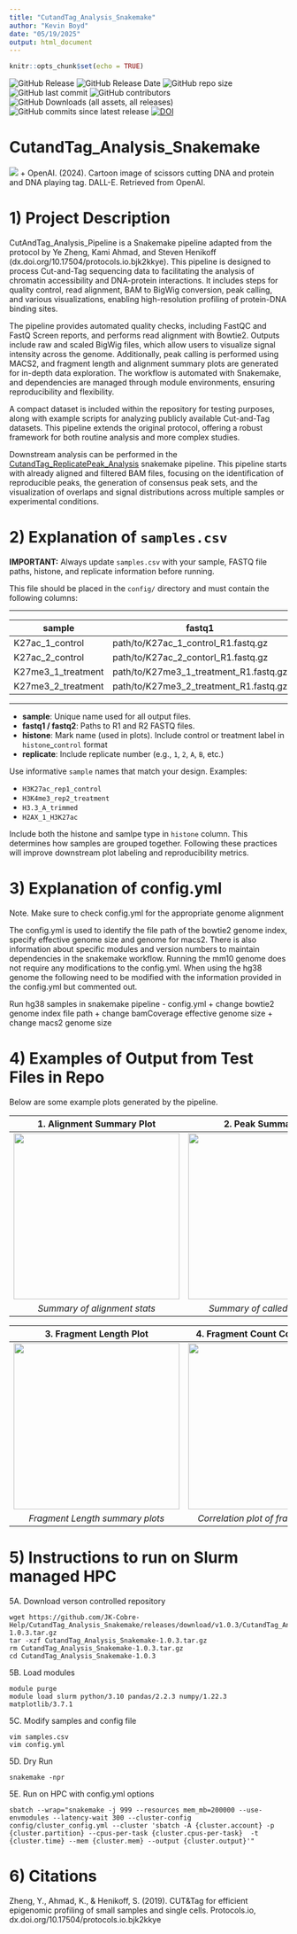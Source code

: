 ```yaml
---
title: "CutandTag_Analysis_Snakemake"
author: "Kevin Boyd"
date: "05/19/2025"
output: html_document
---
```


```r
knitr::opts_chunk$set(echo = TRUE)
```


![GitHub Release](https://img.shields.io/github/v/release/JK-Cobre-Help/CutandTag_Analysis_Snakemake)
![GitHub Release Date](https://img.shields.io/github/release-date/JK-Cobre-Help/CutandTag_Analysis_Snakemake)
![GitHub repo size](https://img.shields.io/github/repo-size/JK-Cobre-Help/CutandTag_Analysis_Snakemake)
![GitHub last commit](https://img.shields.io/github/last-commit/JK-Cobre-Help/CutandTag_Analysis_Snakemake)
![GitHub contributors](https://img.shields.io/github/contributors/JK-Cobre-Help/CutandTag_Analysis_Snakemake)
![GitHub Downloads (all assets, all releases)](https://img.shields.io/github/downloads/JK-Cobre-Help/CutandTag_Analysis_Snakemake/total)
![GitHub commits since latest release](https://img.shields.io/github/commits-since/JK-Cobre-Help/CutandTag_Analysis_Snakemake/latest)
[![DOI](https://zenodo.org/badge/873121124.svg)](https://doi.org/10.5281/zenodo.15232228)

# CutandTag_Analysis_Snakemake
![](cutandtaganalysis_images/Cut&Tag.png)
+ OpenAI. (2024). Cartoon image of scissors cutting DNA and protein and DNA playing tag. DALL-E. Retrieved from OpenAI.

# 1) Project Description
CutAndTag_Analysis_Pipeline is a Snakemake pipeline adapted from the protocol by Ye Zheng, Kami Ahmad, and Steven Henikoff (dx.doi.org/10.17504/protocols.io.bjk2kkye). This pipeline is designed to process Cut-and-Tag sequencing data to facilitating the analysis of chromatin accessibility and DNA-protein interactions. It includes steps for quality control, read alignment, BAM to BigWig conversion, peak calling, and various visualizations, enabling high-resolution profiling of protein-DNA binding sites.

The pipeline provides automated quality checks, including FastQC and FastQ Screen reports, and performs read alignment with Bowtie2. Outputs include raw and scaled BigWig files, which allow users to visualize signal intensity across the genome. Additionally, peak calling is performed using MACS2, and fragment length and alignment summary plots are generated for in-depth data exploration. The workflow is automated with Snakemake, and dependencies are managed through module environments, ensuring reproducibility and flexibility.

A compact dataset is included within the repository for testing purposes, along with example scripts for analyzing publicly available Cut-and-Tag datasets. This pipeline extends the original protocol, offering a robust framework for both routine analysis and more complex studies.

Downstream analysis can be performed in the [CutandTag_ReplicatePeak_Analysis](https://github.com/JK-Cobre-Help/CutandTag_ReplicatePeak_Analysis) snakemake pipeline. This pipeline starts with already aligned and filtered BAM files, focusing on the identification of reproducible peaks, the generation of consensus peak sets, and the visualization of overlaps and signal distributions across multiple samples or experimental conditions.

# 2) Explanation of `samples.csv`

**IMPORTANT:** Always update `samples.csv` with your sample, FASTQ file paths, histone, and replicate information before running.

This file should be placed in the `config/` directory and must contain the following columns:

 ---

| sample             | fastq1                                 | fastq2                                 | histone          | replicate    |
|--------------------|----------------------------------------|----------------------------------------|------------------|--------------|
| K27ac_1_control    | path/to/K27ac_1_control_R1.fastq.gz    | path/to/K27ac_1_control_R2.fastq.gz    |H27ac_Control     |1             |
| K27ac_2_control    | path/to/K27ac_2_contorl_R1.fastq.gz    | path/to/K27ac_2_control_R1.fastq.gz    |K27ac_Control     |2             |
| K27me3_1_treatment | path/to/K27me3_1_treatment_R1.fastq.gz | path/to/K27me3_1_treatment_R1.fastq.gz |K27me3_Treatment  |1             |
| K27me3_2_treatment | path/to/K27me3_2_treatment_R1.fastq.gz | path/to/K27me3_2_treatment_R1.fastq.gz |K27me3_Treatment  |2             |

 ---

+ **sample**: Unique name used for all output files.
+ **fastq1 / fastq2**: Paths to R1 and R2 FASTQ files.
+ **histone**: Mark name (used in plots). Include control or treatment label in `histone`_`control` format
+ **replicate**: Include replicate number (e.g., `1`, `2`, `A`, `B`, etc.)

Use informative `sample` names that match your design. Examples:

+ `H3K27ac_rep1_control`
+ `H3K4me3_rep2_treatment`
+ `H3.3_A_trimmed`
+ `H2AX_1_H3K27ac`

Include both the histone and samlpe type in `histone` column. This determines how samples are grouped together. Following these practices will improve downstream plot labeling and reproducibility metrics.

# 3) Explanation of config.yml
Note. Make sure to check config.yml for the appropriate genome alignment

The config.yml is used to identify the file path of the bowtie2 genome index, specify effective genome size and genome for macs2. There is also information about specific modules and version numbers to maintain dependencies in the snakemake workflow. Running the mm10 genome does not require any modifications to the config.yml. When using the hg38 genome the following need to be modified with the information provided in the config.yml but commented out.

Run hg38 samples in snakemake pipeline
- config.yml 
    + change bowtie2 genome index file path
    + change bamCoverage effective genome size
    + change macs2 genome size


# 4) Examples of Output from Test Files in Repo

Below are some example plots generated by the pipeline.  

| 1. **Alignment Summary Plot**                                                         | 2. **Peak Summary Plot**                                                                   |
| :-----------------------------------------------------------------------------------: | :----------------------------------------------------------------------------------------: |
| <img src="cutandtaganalysis_images/alignment_summary_plot.png" width="300">                            | <img src="cutandtaganalysis_images/peak_summary_plot.png" width="300">                                      |
| *Summary of alignment stats*                                                          | *Summary of called peak stats*                                                             |

| 3. **Fragment Length Plot**                                                           | 4. **Fragment Count Correlation Plot**                                                     |
| :-----------------------------------------------------------------------------------: | :----------------------------------------------------------------------------------------: |
| <img src="cutandtaganalysis_images/fragment_length_plot.png" width="300">                              | <img src="cutandtaganalysis_images/fragCount_correlation_plot.png" width="300">                             |
| *Fragment Length summary plots*                                                       | *Correlation plot of fragment counts*                                                      |


# 5) Instructions to run on Slurm managed HPC
5A. Download verson controlled repository
```
wget https://github.com/JK-Cobre-Help/CutandTag_Analysis_Snakemake/releases/download/v1.0.3/CutandTag_Analysis_Snakemake-1.0.3.tar.gz
tar -xzf CutandTag_Analysis_Snakemake-1.0.3.tar.gz
rm CutandTag_Analysis_Snakemake-1.0.3.tar.gz
cd CutandTag_Analysis_Snakemake-1.0.3
```
5B. Load modules
```
module purge
module load slurm python/3.10 pandas/2.2.3 numpy/1.22.3 matplotlib/3.7.1
```
5C. Modify samples and config file
```
vim samples.csv
vim config.yml
```
5D. Dry Run
```
snakemake -npr
```
5E. Run on HPC with config.yml options
```
sbatch --wrap="snakemake -j 999 --resources mem_mb=200000 --use-envmodules --latency-wait 300 --cluster-config config/cluster_config.yml --cluster 'sbatch -A {cluster.account} -p {cluster.partition} --cpus-per-task {cluster.cpus-per-task}  -t {cluster.time} --mem {cluster.mem} --output {cluster.output}'"
```

# 6) Citations
Zheng, Y., Ahmad, K., & Henikoff, S. (2019). CUT&Tag for efficient epigenomic profiling of small samples and single cells. Protocols.io, dx.doi.org/10.17504/protocols.io.bjk2kkye
